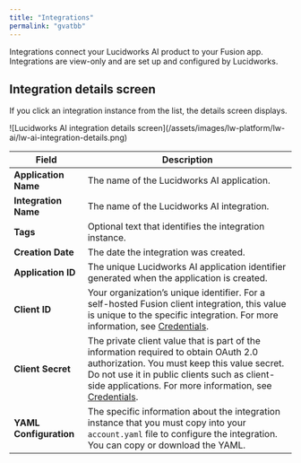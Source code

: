 ```yaml
---
title: "Integrations"
permalink: "gvatbb"
---
```


Integrations connect your Lucidworks AI product to your Fusion app. Integrations are view-only and are set up and configured by Lucidworks.

## Integration details screen

If you click an integration instance from the list, the details screen displays.

<Frame>![Lucidworks AI integration details screen](/assets/images/lw-platform/lw-ai/lw-ai-integration-details.png)</Frame>

| Field | Description |
| --- | --- |
| **Application Name** | The name of the Lucidworks AI application. |
| **Integration Name** | The name of the Lucidworks AI integration. |
| **Tags** | Optional text that identifies the integration instance. |
| **Creation Date** | The date the integration was created. |
| **Application ID** | The unique Lucidworks AI application identifier generated when the application is created. |
| **Client ID** | Your organization’s unique identifier. For a self-hosted Fusion client integration, this value is unique to the specific integration. For more information, see [Credentials](/lw-platform/platform/oqzogo/apis-and-credentials#credentials). |
| **Client Secret** | The private client value that is part of the information required to obtain OAuth 2.0 authorization. You must keep this value secret. Do not use it in public clients such as client-side applications. For more information, see [Credentials](/lw-platform/platform/oqzogo/apis-and-credentials#credentials). |
| **YAML Configuration** | The specific information about the integration instance that you must copy into your `account.yaml` file to configure the integration. You can copy or download the YAML. |